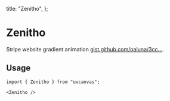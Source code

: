 
  title: "Zenitho",
};

# Zenitho

Stripe website gradient animation [gist.github.com/oaluna/3cc...](https://gist.github.com/oaluna/3cc459a57259583464ee305f6153ba46).

<ComponentWrapper>
  <Zenitho />
</ComponentWrapper>

## Usage

```tsx
import { Zenitho } from "uvcanvas";
```

```tsx
<Zenitho />
```
